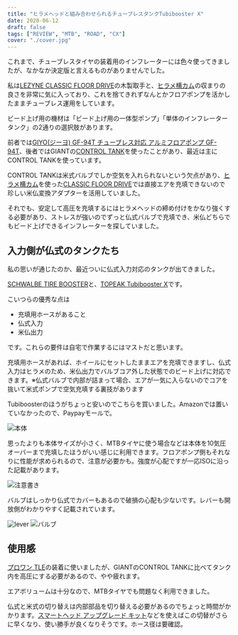 ```yaml
---
title: "ヒラメヘッドと組み合わせられるチューブレスタンクTubibooster X"
date: 2020-06-12
draft: false
tags: ["REVIEW", "MTB", "ROAD", "CX"]
cover: "./cover.jpg"
---
```


これまで、チューブレスタイヤの装着用のインフレーターには色々使ってきましたが、なかなか決定版と言えるものがありませんでした。

私は[LEZYNE CLASSIC FLOOR DRIVE](https://www.amazon.co.jp/dp/B0753CL283/?tag=gensobunya-22)の木製取手と、[ヒラメ横カム](https://www.amazon.co.jp/dp/B01G1O3JBA/?tag=gensobunya-22)の収まりの良さを非常に気に入っており、これを捨てきれずなんとかフロアポンプを活かしたままチューブレス運用をしています。

ビード上げ用の機材は「ビード上げ用の一体型ポンプ」「単体のインフレータータンク」の2通りの選択肢があります。

前者では[GIYO(ジーヨ) GF-94T チューブレス対応 アルミフロアポンプ GF-94T](https://www.amazon.co.jp/dp/B01JG277DA/?tag=gensobunya-22)、後者ではGIANTの[CONTROL TANK](https://www.giant.co.jp/giant20/acc_datail.php?p_id=A0000131)を使ったことがあり、最近は主にCONTROL TANKを使っています。

CONTROL TANKは米式バルブでしか空気を入れられないという欠点があり、[ヒラメ横カム](https://www.amazon.co.jp/dp/B01G1O3JBA/?tag=gensobunya-22)を使った[CLASSIC FLOOR DRIVE](https://www.amazon.co.jp/dp/B0753CL283/?tag=gensobunya-22)では直接エアを充填できないので珍しい米仏変換アダプターを活用していました。

それでも、安定して高圧を充填するにはヒラメヘッドの締め付けをかなり強くする必要があり、ストレスが強いのでずっと仏式バルブで充填でき、米仏どちらでもビード上げできるインフレーターを探していました。

## 入力側が仏式のタンクたち

私の思いが通じたのか、最近ついに仏式入力対応のタンクが出てきました。

[SCHWALBE TIRE BOOSTER](https://www.amazon.co.jp/dp/B0773KVMV6/?tag=gensobunya-22)と、[TOPEAK Tubibooster X](https://topeak.jp/pump/ppm11300.html)です。

<Amzn asin="B0773KVMV6">

こいつらの優秀な点は

- 充填用ホースがあること
- 仏式入力
- 米仏出力

です。これらの要件は自宅で作業するにはマストだと思います。

充填用ホースがあれば、ホイールにセットしたままエアを充填できますし、仏式入力はヒラメのため、米仏出力でバルブコア外した状態でのビード上げに対応できます。※仏式バルブで内部が詰まって場合、エアが一気に入らないのでコアを抜いて米式ポンプで空気充填する裏技があります

Tubiboosterのほうがちょっと安いのでこちらを買いました。Amazonでは置いていなかったので、Paypayモールで。

![本体](./cover.jpg)

思ったよりも本体サイズが小さく、MTBタイヤに使う場合などは本体を10気圧オーバーまで充填したほうがいい感じに利用できます。フロアポンプ側もそれなりに性能が求められるので、注意が必要かも。強度が心配ですが一応ISOに沿った記載があります。

![注意書き](./caution.jpg)

バルブはしっかり仏式でカバーもあるので破損の心配も少ないです。レバーも開放側がわかりやすく記載されています。

![lever](./lever.jpg)
![バルブ](./valve.jpg)

## 使用感

[プロワン TLE](https://www.amazon.co.jp/dp/B07WPV58SC/?tag=gensobunya-22)の装着に使いましたが、GIANTのCONTROL TANKに比べてタンク内を高圧にする必要があるので、やや疲れます。

エアボリュームは十分なので、MTBタイヤでも問題なく利用できました。

仏式と米式の切り替えは内部部品を切り替える必要があるのでちょっと時間がかかります。[スマートヘッド アップグレード キット](https://www.amazon.co.jp/dp/B004BUC576/?tag=gensobunya-22)などを使えばこの切替がさらに早くなり、使い勝手が良くなりそうです。ホース径は要確認。

<Amzn asin="B004BUC576">
